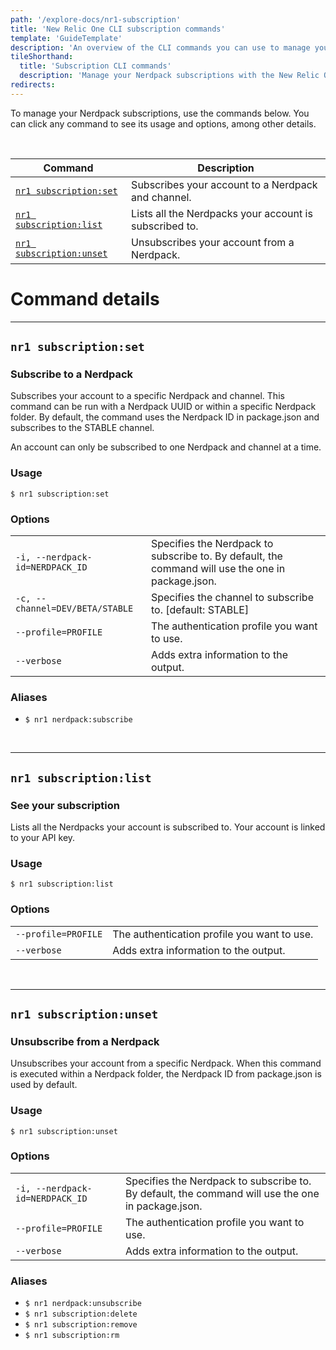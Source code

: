 ```yaml
---
path: '/explore-docs/nr1-subscription'
title: 'New Relic One CLI subscription commands'
template: 'GuideTemplate'
description: 'An overview of the CLI commands you can use to manage your Nerdpack subscriptions.'
tileShorthand:
  title: 'Subscription CLI commands'
  description: 'Manage your Nerdpack subscriptions with the New Relic One CLI.'
redirects:
---
```

<Intro>

To manage your Nerdpack subscriptions, use the commands below. You can click any command to see its usage and options, among other details.

</Intro>

<br/>

| Command | Description |
|---|---|
| [`nr1 subscription:set`](#nr1-subscription-set) | Subscribes your account to a Nerdpack and channel. |
| [`nr1 subscription:list`](#nr1-subscription-list) | Lists all the Nerdpacks your account is subscribed to. |
| [`nr1 subscription:unset`](#nr1-subscription-unset) | Unsubscribes your account from a Nerdpack. |

# Command details

***

## `nr1 subscription:set`
### Subscribe to a Nerdpack
Subscribes your account to a specific Nerdpack and channel. This command can be run with a Nerdpack UUID or within a specific Nerdpack folder. By default, the command uses the Nerdpack ID in package.json and subscribes to the STABLE channel.

An account can only be subscribed to one Nerdpack and channel at a time. 

### Usage
`$ nr1 subscription:set` 

### Options
|  |  |
|---|---|
|  `-i, --nerdpack-id=NERDPACK_ID` | Specifies the Nerdpack to subscribe to. By default, the command will use the one in package.json. |
| `-c, --channel=DEV/BETA/STABLE`            | Specifies the channel to subscribe to. [default: STABLE] |
| `--profile=PROFILE` | The authentication profile you want to use. |
| `--verbose` | Adds extra information to the output. |

### Aliases
* `$ nr1 nerdpack:subscribe`

<br/>

*** 

## `nr1 subscription:list`
### See your subscription
Lists all the Nerdpacks your account is subscribed to. Your account is linked to your API key.

### Usage
`$ nr1 subscription:list` 

### Options
|  |  |
|---|---|
| `--profile=PROFILE` | The authentication profile you want to use. |
| `--verbose` | Adds extra information to the output. |

<br/>

*** 

## `nr1 subscription:unset`
### Unsubscribe from a Nerdpack
Unsubscribes your account from a specific Nerdpack. When this command is executed within a Nerdpack folder, the Nerdpack ID 
from package.json is used by default.

### Usage
`$ nr1 subscription:unset` 

### Options
|  |  |
|---|---|
|  `-i, --nerdpack-id=NERDPACK_ID` | Specifies the Nerdpack to subscribe to. By default, the command will use the one in package.json. |
| `--profile=PROFILE` | The authentication profile you want to use. |
| `--verbose` | Adds extra information to the output. |

### Aliases
* `$ nr1 nerdpack:unsubscribe`
* `$ nr1 subscription:delete`
* `$ nr1 subscription:remove`
* `$ nr1 subscription:rm`